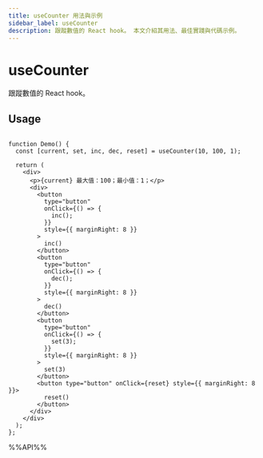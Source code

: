 ```yaml
---
title: useCounter 用法與示例
sidebar_label: useCounter
description: 跟蹤數值的 React hook。 本文介紹其用法、最佳實踐與代碼示例。
---
```

# useCounter

跟蹤數值的 React hook。

## Usage

```tsx live

function Demo() {
  const [current, set, inc, dec, reset] = useCounter(10, 100, 1);

  return (
    <div>
      <p>{current} 最大值：100；最小值：1；</p>
      <div>
        <button
          type="button"
          onClick={() => {
            inc();
          }}
          style={{ marginRight: 8 }}
        >
          inc()
        </button>
        <button
          type="button"
          onClick={() => {
            dec();
          }}
          style={{ marginRight: 8 }}
        >
          dec()
        </button>
        <button
          type="button"
          onClick={() => {
            set(3);
          }}
          style={{ marginRight: 8 }}
        >
          set(3)
        </button>
        <button type="button" onClick={reset} style={{ marginRight: 8 }}>
          reset()
        </button>
      </div>
    </div>
  );
};

```

%%API%%